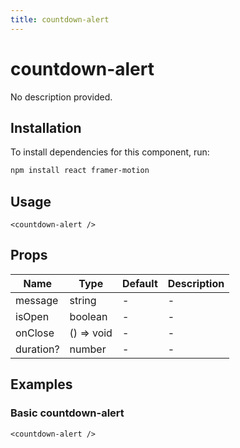 ```yaml
---
title: countdown-alert
---
```


# countdown-alert

No description provided.

## Installation
To install dependencies for this component, run:
```bash
npm install react framer-motion
```

## Usage
```tsx
<countdown-alert />
```

## Props
| Name      | Type     | Default | Description                 |
|-----------|----------|---------|-----------------------------|
| message | string | - | - |
| isOpen | boolean | - | - |
| onClose | () => void | - | - |
| duration? | number | - | - |

## Examples

### Basic countdown-alert
```tsx
<countdown-alert />
```

